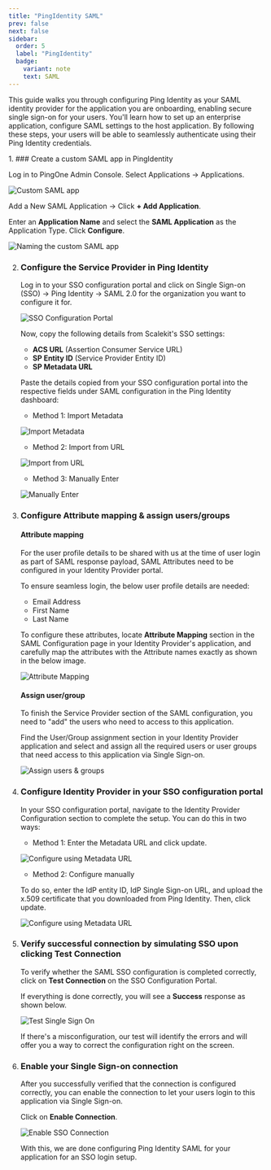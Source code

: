 ```yaml
---
title: "PingIdentity SAML"
prev: false
next: false
sidebar:
  order: 5
  label: "PingIdentity"
  badge:
    variant: note
    text: SAML
---
```



This guide walks you through configuring Ping Identity as your SAML identity provider for the application you are onboarding, enabling secure single sign-on for your users. You'll learn how to set up an enterprise application, configure SAML settings to the host application. By following these steps, your users will be able to seamlessly authenticate using their Ping Identity credentials.

<Steps>
1. ### Create a custom SAML app in PingIdentity

   Log in to PingOne Admin Console. Select Applications → Applications.

   ![Custom SAML app](@/assets/docs/guides/sso-integrations/ping-identity-saml/0-ping-oidentity-saml.png)

   Add a New SAML Application → Click **+ Add Application**.

   Enter an **Application Name** and select the **SAML Application** as the Application Type. Click **Configure**.

   ![Naming the custom SAML app](@/assets/docs/guides/sso-integrations/ping-identity-saml/0.1-ping-identity-saml.png)

2. ### Configure the Service Provider in Ping Identity

   Log in to your SSO configuration portal and click on Single Sign-on (SSO) → Ping Identity → SAML 2.0 for the organization you want to configure it for.

   ![SSO Configuration Portal](@/assets/docs/guides/sso-integrations/ping-identity-saml/1-ping-identity-saml.png)

   Now, copy the following details from Scalekit's SSO settings:

   - **ACS URL** (Assertion Consumer Service URL)
   - **SP Entity ID** (Service Provider Entity ID)
   - **SP Metadata URL**

   Paste the details copied from your SSO configuration portal into the respective fields under SAML configuration in the Ping Identity dashboard:

   - Method 1: Import Metadata

   ![Import Metadata](@/assets/docs/guides/sso-integrations/ping-identity-saml/1.1-ping-identity-saml.png)

   - Method 2: Import from URL

   ![Import from URL](@/assets/docs/guides/sso-integrations/ping-identity-saml/1.2-ping-identity-saml.png)

   - Method 3: Manually Enter

   ![Manually Enter](@/assets/docs/guides/sso-integrations/ping-identity-saml/1.3-ping-identity-saml.png)

3. ### Configure Attribute mapping & assign users/groups

   #### Attribute mapping

   For the user profile details to be shared with us at the time of user login as part of SAML response payload, SAML Attributes need to be configured in your Identity Provider portal.

   To ensure seamless login, the below user profile details are needed:
   - Email Address
   - First Name
   - Last Name

   To configure these attributes, locate **Attribute Mapping** section in the SAML Configuration page in your Identity Provider's application, and carefully map the attributes with the Attribute names exactly as shown in the below image.

   ![Attribute Mapping](@/assets/docs/guides/sso-integrations/ping-identity-saml/2.1-ping-identity-saml.png)

   #### Assign user/group

   To finish the Service Provider section of the SAML configuration, you need to "add" the users who need to access to this application.

   Find the User/Group assignment section in your Identity Provider application and select and assign all the required users or user groups that need access to this application via Single Sign-on.

   ![Assign users & groups](@/assets/docs/guides/sso-integrations/ping-identity-saml/2.2-ping-identity-saml.png)

4. ### Configure Identity Provider in your SSO configuration portal

   In your SSO configuration portal, navigate to the Identity Provider Configuration section to complete the setup. You can do this in two ways:

   - Method 1: Enter the Metadata URL and click update.

   ![Configure using Metadata URL](@/assets/docs/guides/sso-integrations/ping-identity-saml/3.1-ping-identity-saml.png)

   - Method 2: Configure manually

   To do so, enter the IdP entity ID, IdP Single Sign-on URL, and upload the x.509 certificate that you downloaded from Ping Identity. Then, click update.

   ![Configure using Metadata URL](@/assets/docs/guides/sso-integrations/ping-identity-saml/3.2-ping-identity-saml.png)

5. ### Verify successful connection by simulating SSO upon clicking Test Connection

   To verify whether the SAML SSO configuration is completed correctly, click on **Test Connection** on the SSO Configuration Portal.

   If everything is done correctly, you will see a **Success** response as shown below.

   ![Test Single Sign On](@/assets/docs/guides/sso-integrations/ping-identity-saml/4-ping-identity-saml.png)

   If there's a misconfiguration, our test will identify the errors and will offer you a way to correct the configuration right on the screen.

6. ### Enable your Single Sign-on connection

   After you successfully verified that the connection is configured correctly, you can enable the connection to let your users login to this application via Single Sign-on.

   Click on **Enable Connection**.

   ![Enable SSO Connection](@/assets/docs/guides/sso-integrations/ping-identity-saml/5-ping-identity-saml.png)

   With this, we are done configuring Ping Identity SAML for your application for an SSO login setup.
</Steps>